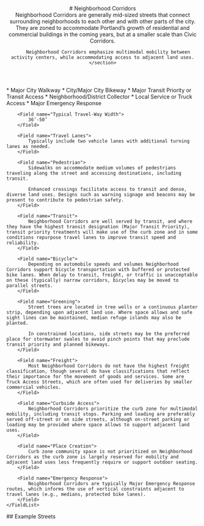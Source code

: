 
<header>
    # Neighborhood Corridors
    <section class="text-xl text-fog-900">
        Neighborhood Corridors are generally mid-sized streets that connect surrounding neighborhoods to each other and with other parts of the city. They are zoned to accommodate Portland’s growth of residential and commercial buildings in the coming years, but at a smaller scale than Civic Corridors.

        Neighborhood Corridors emphasize multimodal mobility between activity centers, while accommodating access to adjacent land uses.
    </section>

</header>
<section class="mt-8">
    <FieldList class="gap-4">
        <Field name="Typical Street Classification">
            * Major City Walkway
            * City/Major City Bikeway
            * Major Transit Priority or Transit Access
            * Neighborhood/District Collector
            * Local Service or Truck Access
            * Major Emergency Response
        </Field>

        <Field name="Typical Travel-Way Width">
            36’-50’
        </Field>

        <Field name="Travel Lanes">
            Typically include two vehicle lanes with additional turning lanes as needed.
        </Field>

        <Field name="Pedestrian">
            Sidewalks on accommodate medium volumes of pedestrians traveling along the street and accessing destinations, including transit.

            Enhanced crossings facilitate access to transit and dense, diverse land uses. Designs such as warning signage and beacons may be present to contribute to pedestrian safety.
        </Field>

        <Field name="Transit">
            Neighborhood Corridors are well served by transit, and where they have the highest transit designation (Major Transit Priority), transit priority treatments will make use of the curb zone and in some conditions repurpose travel lanes to improve transit speed and reliability.
        </Field>

        <Field name="Bicycle">
            Depending on automobile speeds and volumes Neighborhood Corridors support bicycle transportation with buffered or protected bike lanes. When delay to transit, freight, or traffic is unacceptable on these (typically) narrow corridors, bicycles may be moved to parallel streets.
        </Field>

        <Field name="Greening">
            Street trees are located in tree wells or a continuous planter strip, depending upon adjacent land use. Where space allows and safe sight lines can be maintained, median refuge islands may also be planted.

            In constrained locations, side streets may be the preferred place for stormwater swales to avoid pinch points that may preclude transit priority and planned bikeways.
        </Field>

        <Field name="Freight">
            Most Neighborhood Corridors do not have the highest freight classification, though several do have classifications that reflect their importance for the movement of goods and services. Some are Truck Access Streets, which are often used for deliveries by smaller commercial vehicles.
        </Field>

        <Field name="Curbside Access">
            Neighborhood Corridors prioritize the curb zone for multimodal mobility, including transit stops. Parking and loading are preferably served off-street or on side streets, although on-street parking or loading may be provided where space allows to support adjacent land uses.
        </Field>

        <Field name="Place Creation">
            Curb zone community space is not prioritized on Neighborhood Corridors as the curb zone is largely reserved for mobility and adjacent land uses less frequently require or support outdoor seating.
        </Field>

        <Field name="Emergency Response">
            Neighborhood Corridors are typically Major Emergency Response routes, which informs the use of vertical constraints adjacent to travel lanes (e.g., medians, protected bike lanes).
        </Field>
    </FieldList>

</section>
<section>
    ## Example Streets
    <Map type="nc"></Map>
</section>
